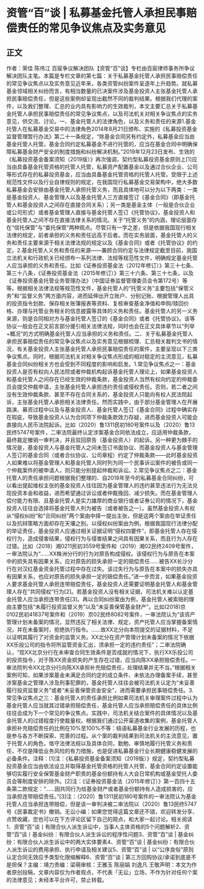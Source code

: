 # 资管“百”谈 | 私募基金托管人承担民事赔偿责任的常见争议焦点及实务意见
## 正文
作者：荣佳 陈伟江 百宸争议解决团队【资管“百”谈】专栏由百宸律师事务所争议解决团队主笔。本篇是专栏文章的第七篇：关于私募基金托管人承担民事赔偿责任的常见争议焦点以及实务意见近年来，各类资管纠纷案件呈逐年上升趋势。就私募基金领域相关纠纷而言，有相当数量的已决案件涉及基金投资人主张基金托管人承担民事赔偿责任，但是这些案例却呈现出截然不同的裁判结果。根据我们代理的案件，以及我们整理、汇总的业内具有影响力的生效裁判，本文主要汇总关于私募基金托管人承担民事赔偿责任的常见争议焦点，以及司法机关对相关争议焦点的实务意见，供交流、讨论。一、基金托管人的法律角色，以及义务和责任的来源1.基金托管人在私募基金交易中的法律角色2014年8月21日颁布、实施的《私募投资基金监督管理暂行办法》第二十一条规定，“除基金合同另有约定外，私募基金应当由基金托管人托管。基金合同约定私募基金不进行托管的，应当在基金合同中明确保障私募基金财产安全的制度措施和纠纷解决机制。”2019年12月23日发布、生效的《私募投资基金备案须知（2019版）》再次强调，契约型私募投资基金原则上[1]应当由具备基金托管资格的托管人托管，私募资产配置基金以及通过合伙企业、公司等形式存在的私募投资基金，应当由具备基金托管资格的托管人托管。受限于上述规范性文件以及行业自律规则的规定，在我国现行私募基金交易架构中，绝大多数私募基金会安排由基金托管人承担托管义务，而且具体地可以分为以下两类：一类是基金投资人、基金管理人以及基金托管人三方直接签订《基金合同》（即基金托管人和基金投资人之间存在直接合同关系）；另一类是基金主体（一般是合伙企业或公司形式）或者基金管理人直接与基金托管人签订《托管协议》，基金投资人和基金托管人之间不存在直接法律关系的情况。关于“托管义务”的内涵，理论层面存在“信托保管”与“委托保管”两种观点。尽管只有一字之差，但是依据我国现行相关法律的规定，前者承担的义务和责任远高于后者。而在实务层面，基金托管人的义务和责任主要来源于相关法律法规的规定以及《基金合同》或者《托管协议》的约定。2.基金托管人义务和责任的来源——兼顾合同约定与法律规定截至目前，我国立法机关和行政机关已经颁布一系列法律、法规等规范性文件，明确规定基金托管人应当承担的义务和责任。比如《证券投资基金法（2012年修订）》第三十七条、第三十八条，《证券投资基金法（2015年修订）》第三十六条、第三十七条，以及《证券投资基金托管业务管理办法》（中国证券监督管理委员会令第172号）等等。根据相关法律法规等规范性文件，基金托管人的“托管义务”主要包括“保管义务”和“监督义务”两方面内容，进而延伸出开立账户、分别记账、根据管理人出具的投资指令划款、保存相关账簿报表等资料、复核审查基金净值和申购/赎回价格、办理与托管业务相关的信息披露等具体的义务和责任。基金托管人的另一义务来源，则是合同相对方与基金托管人签订的《基金合同》或者《托管协议》。该等协议一般会在正文前言部分援引相关法律法规，同时也会在正文具体章节以“列举+概况”的方式明确基金托管人应当承担的义务和责任。二、关于私募基金托管人承担民事赔偿责任的常见争议焦点以及实务意见根据梳理、汇总相关裁判文书的情况，有关基金投资人主张基金托管人承担民事赔偿责任的案件，主要呈现以下三类争议焦点。同时，根据司法机关对相关争议焦点形成的相对稳定的主流意见，私募基金合同纠纷相关方也会受到不同程度的影响和启发。1.常见争议焦点之一：基金投资人是否有权向人民法院或者仲裁机构起诉基金托管人理论上，如果基金投资人和基金托管人之间存在已经生效的仲裁条款，基金投资人当然有权向约定的仲裁委员会提交仲裁申请，主张基金托管人承担违约责任或侵权责任。否则，若二者之间没有生效仲裁条款、甚至不存在合同关系的，基金投资人只能向有权人民法院起诉，主张基金托管人承担相关法律责任。然而实践中，由于部分基金管理人在开展路演、募资过程中以及与基金投资人、基金托管人签订《基金合同》过程中确实存在瑕疵，导致基金投资人认为合同项下仲裁条款效力存疑，进而基金投资人可能会直接向人民币法院起诉。比如（2020）鲁1311民初180号案件以及（2020）鲁13民终5747号案件，二审法院最终认定涉案基金合同依法成立，应适用仲裁条款，最终裁定撤销一审判决，并且驳回原告（基金投资人）的起诉。另一种更为棘手的情况是，基金投资人与基金托管人之间未签订书面协议、而基金投资人与基金管理人签订的基金合同（或者合伙协议、公司章程）约定了仲裁条款——此时基金投资人如果难以将基金管理人和基金托管人同时列为同一个民事诉讼案件的被告或同一个仲裁案件的被申请人，则只能分别提起仲裁和诉讼。2.常见争议焦点之二：基金托管人的责任承担问题根据我们整理的、自2018年至今的私募基金合同纠纷，可以看出提起维权主张的基金投资人往往因为基金管理人的违约甚至违法行为无法兑现投资本金和收益，进而希望通过诉讼或者仲裁挽回、减少损失。而在基金管理人偿付能力有限、且基金托管人是实力雄厚的商业银行或者证券公司的情况下，基金投资人往往会选择将基金托管人列为被告（或者被告之一）。虽然基金投资人有权从“侵权纠纷”和“合同纠纷”两个案由中择一提出主张，但是这两个案由在举证责任以及抗辩策略方面却存在天壤之别。以侵权纠纷案由为例，根据我国现行法律分配的举证责任，基金投资人应通过相关证据证明“侵权四要件”，即基金托管人存在侵权行为，造成侵害结果，侵权行为与侵害结果之间具有因果关系，而且行为人存在过错。比如（2018）湘0211民初3559号案件和（2019）湘02民终2409号案件，一审法院认为“……XX株洲分行的行为对原告构成侵权。该侵权行为与原告在本案中的损失具有因果关系，应对原告的损失承担一定的赔偿责任……被告XX长沙分行在对汉红基金资金托管过程中存在过失。该过失行为与原告在本案中的损失亦具有因果关系，也应对原告的损失承担一定的赔偿责任。”进一步而言，如果基金投资人要求基金托管人承担连带赔偿责任，基金投资人还需要证明基金托管人和基金管理人存在“共同侵权”行为[2]。若基金投资人没有相关证据，司法机关难以认定基金托管人应当承担连带责任[3]。再以合同纠纷案由为例，基金托管人被索赔的理由主要包括“未履行投资监督义务”以及“未妥善保管基金财产”。比如(2018)京0102民初41837号案件和（2019）京02民终8082号案件，一审法院认为“该资产管理计划未备案的情况，显然违反了相关法律、规定，资产托管人应当掌握备案情况，并在未备案时，拒绝执行指令。……故XX北分向本院提交的证据材料，不足以证明其履行了对资金的监管义务。XX北分在资产管理计划未备案的情况下依据XX乐投公司的指令将所监管资金汇出，须承担一定的违约责任”；二审法院确认，“现XX北京分行在未审查合同生效条件是否成就的情况下，执行XX乐投公司的投资指令，对于陈XX资金损失的产生存在过错，应当向陈XX承担赔偿责任。一审法院判令XX北京分行向陈XX承担补充赔偿责任，处理结果并无不当。”根据相关案例可知，如果涉案基金未满足合同约定的成立条件、未依法办理备案手续，甚至涉案基金之管理人涉及刑事犯罪的，基金托管人往往会被司法机关认定为“未妥善履行投资监督义务”或者“未妥善保管资金安全”，进而需要承担民事赔偿责任。3.常见争议焦点之三：基金托管人的责任承担比例如果司法机关审理案件过程中认为基金托管人应当就其过错承担赔偿责任，基金托管人应当承担赔偿责任的具体比例往往会成为下一个常见的争议焦点。实践中，司法机关结合案件的具体情况以及基金托管人的过错程度行使裁量权。根据我们通过公开渠道收集的案例，基金托管人承担补充赔偿责任的比例在10%至100%不等：结语私募基金行业发展的历程，也是参与各方不断探索、完善的过程。从个案的裁判结果到司法机关的主流意见，置于托管人的角色，恪守法律法规以及具体合同，勤勉、审慎地履行托管义务和责任，不仅是降低业务风险的有力措施，也是促进私募基金行业长期健康稳健发展的必备条件。注释：[1]注：《私募投资基金备案须知（2019版）》规定，契约型私募投资基金应当由依法设立并取得基金托管资格的托管人托管，基金合同约定设置能够切实履行安全保管基金财产职责的基金份额持有人大会日常机构或基金受托人委员会等制度安排的除外。[2]注：《证券投资基金法（2015年修订）》第一百四十五条第二款规定：“……因共同行为给基金财产或者基金份额持有人造成损害的，应当承担连带赔偿责任。”[3]注：（2020）鲁1311民初180号案件的一审法院认为基金托管人应当承担连带赔偿，但是该一审判决被二审法院以（2020）鲁13民终5747号《民事裁定书》撤销。无讼小编：如果您觉得这篇文章还不错，欢迎转发分享、点赞收藏，您也可以在下方评论区留下自己的观点，和大家一起讨论。相关阅读1、资管“百”谈丨有限合伙人派生诉讼中，当事人主体资格的5个问题解析2、资管“百”谈丨基金纠纷：有限合伙人派生诉讼的程序性问题3、资管“百”谈 | 基金纠纷：有限合伙人派生诉讼中的两大实体要素4、资管“百”谈 | 基金纠纷：有限合伙人派生诉讼的费用承担、执行申请及相关建议5、资管“百”谈 | 以“公序良俗”原则认定合同无效应予类型化限缩解释6、资管“百”谈 | 第三方回购协议/承诺到底是不是担保？主编：靖力责编：梁萌审核：王雅玉 陈丽娟 刘逸凡 王敬声明：本文为作者原创投稿，文章内容仅为作者观点，不代表「无讼」立场，不作为针对任何个案的法律意见；未经本平台许可，禁止转载。